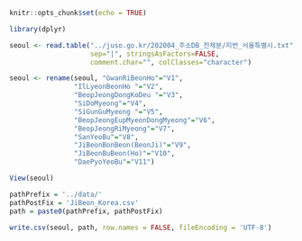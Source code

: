 
```r
knitr::opts_chunk$set(echo = TRUE)
```

```r
library(dplyr)
```

```r
seoul <- read.table("../juso.go.kr/202004_주소DB_전체분/지번_서울특별시.txt",
                    sep="|", stringsAsFactors=FALSE, 
                    comment.char="", colClasses="character")

seoul <- rename(seoul, "GwanRiBeonHo"="V1",
                "IlLyeonBeonHo "="V2",
                "BeopJeongDongKoDeu "="V3",
                "SiDoMyeong"="V4",
                "SiGunGuMyeong "="V5",
                "BeopJeongEupMyeonDongMyeong"="V6",
                "BeopJeongRiMyeong"="V7",
                "SanYeoBu"="V8",
                "JiBeonBonBeon(BeonJi)"="V9",
                "JiBeonBuBeon(Ho)"="V10",
                "DaePyoYeoBu"="V11")

View(seoul)

pathPrefix = '../data/'
pathPostFix = 'JiBeon_Korea.csv'
path = paste0(pathPrefix, pathPostFix)

write.csv(seoul, path, row.names = FALSE, fileEncoding = 'UTF-8')
```
